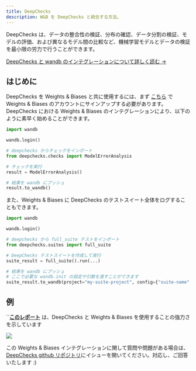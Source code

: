 ```yaml
---
title: DeepChecks
description: W&B を DeepChecks と統合する方法。
---
```


<Card title="Try in Colab" href="https://colab.research.google.com/github/deepchecks/deepchecks/blob/0.5.0-1-g5380093/docs/source/examples/guides/export_outputs_to_wandb.ipynb" icon="python"/>

DeepChecks は、データの整合性の検証、分布の確認、データ分割の検証、モデルの評価、および異なるモデル間の比較など、機械学習モデルとデータの検証を最小限の労力で行うことができます。

[DeepChecks と wandb のインテグレーションについて詳しく読む ->](https://docs.deepchecks.com/stable/general/usage/exporting_results/auto_examples/plot_exports_output_to_wandb.html)

## はじめに

DeepChecks を Weights & Biases と共に使用するには、まず [こちら](https://wandb.ai/site) で Weights & Biases のアカウントにサインアップする必要があります。DeepChecks における Weights & Biases のインテグレーションにより、以下のように素早く始めることができます。

```python
import wandb

wandb.login()

# deepchecks からチェックをインポート
from deepchecks.checks import ModelErrorAnalysis

# チェックを実行
result = ModelErrorAnalysis()

# 結果を wandb にプッシュ
result.to_wandb()
```

また、Weights & Biases に DeepChecks のテストスイート全体をログすることもできます。

```python
import wandb

wandb.login()

# deepchecks から full_suite テストをインポート
from deepchecks.suites import full_suite

# DeepChecks テストスイートを作成して実行
suite_result = full_suite().run(...)

# 結果を wandb にプッシュ
# ここで必要な wandb.init の設定や引数を渡すことができます
suite_result.to_wandb(project="my-suite-project", config={"suite-name": "full-suite"})
```

## 例

``[**このレポート**](https://wandb.ai/cayush/deepchecks/reports/Validate-your-Data-and-Models-with-Deepchecks-and-W-B--VmlldzoxNjY0ODc5) は、DeepChecks と Weights & Biases を使用することの強力さを示しています

<Frame>
    <img src="/images/integrations/deepchecks_example.png"  />
</Frame>

この Weights & Biases インテグレーションに関して質問や問題がある場合は、[DeepChecks github リポジトリ](https://github.com/deepchecks/deepchecks)にイシューを開いてください。対応し、ご回答いたします :)